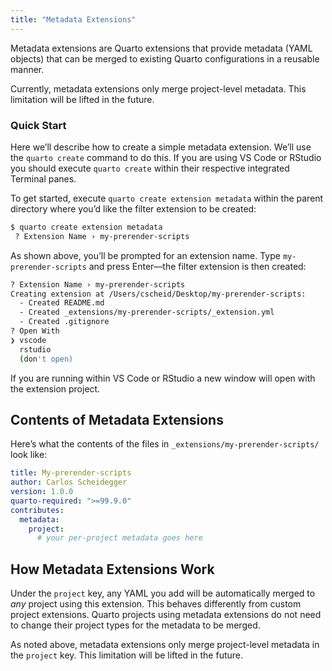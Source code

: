 ```yaml
---
title: "Metadata Extensions"
---
```


Metadata extensions are Quarto extensions that provide metadata (YAML objects) that can be merged to existing Quarto configurations in a reusable manner.

::: callout-important

Currently, metadata extensions only merge project-level metadata. This limitation will be lifted in the future.

:::

### Quick Start

Here we'll describe how to create a simple metadata extension. We'll use the `quarto create` command to do this. If you are using VS Code or RStudio you should execute `quarto create` within their respective integrated Terminal panes. 

To get started, execute `quarto create extension metadata` within the parent directory where you'd like the filter extension to be created:

```.bash
$ quarto create extension metadata
 ? Extension Name › my-prerender-scripts
```

As shown above, you'll be prompted for an extension name. Type `my-prerender-scripts` and press Enter---the filter extension is then created:

```bash
? Extension Name › my-prerender-scripts
Creating extension at /Users/cscheid/Desktop/my-prerender-scripts:
  - Created README.md
  - Created _extensions/my-prerender-scripts/_extension.yml
  - Created .gitignore
? Open With
❯ vscode
  rstudio
  (don't open)
```

If you are running within VS Code or RStudio a new window will open with the extension project. 

## Contents of Metadata Extensions

Here's what the contents of the files in `_extensions/my-prerender-scripts/` look like:

``` .yaml
title: My-prerender-scripts
author: Carlos Scheidegger
version: 1.0.0
quarto-required: ">=99.9.0"
contributes:
  metadata:
    project:
      # your per-project metadata goes here
```

## How Metadata Extensions Work

Under the `project` key, any YAML you add will be automatically merged to _any_ project using this extension.
This behaves differently from custom project extensions.
Quarto projects using metadata extensions do not need to change their project types for the metadata to be merged.

::: callout-note

As noted above, metadata extensions only merge project-level metadata in the `project` key. This limitation will be lifted in the future.

:::